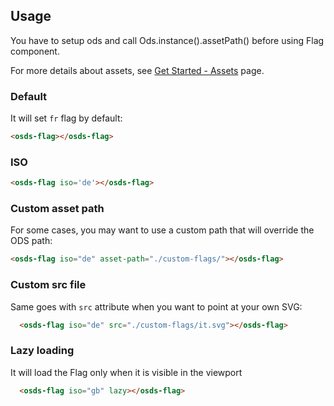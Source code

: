 
<GenericStyle />

## Usage

You have to setup ods and call Ods.instance().assetPath() before using Flag component.

For more details about assets, see [Get Started - Assets](?path=/story/ovhcloud-design-system-get-started--page#assets) page.

### Default
It will set `fr` flag by default:
<div style={{width: '100px'}}>
  <osds-flag></osds-flag>
</div>

```html
<osds-flag></osds-flag>
```

### ISO
<div style={{width: '100px'}}>
  <osds-flag iso='de'></osds-flag>
</div>

```html
<osds-flag iso='de'></osds-flag>
```

### Custom asset path
For some cases, you may want to use a custom path that will override the ODS path:
<div style={{width: '100px'}}>
  <osds-flag iso="de" asset-path="./custom-flags/"></osds-flag>
</div>

```html
<osds-flag iso="de" asset-path="./custom-flags/"></osds-flag>
```

### Custom src file
Same goes with `src` attribute when you want to point at your own SVG:
<div style={{width: '100px'}}>
  <osds-flag iso="de" src="./custom-flags/it.svg"></osds-flag>
</div>

```html
  <osds-flag iso="de" src="./custom-flags/it.svg"></osds-flag>
```

### Lazy loading
It will load the Flag only when it is visible in the viewport
<div style={{width: '100px'}}>
  <osds-flag iso="gb" lazy></osds-flag>
</div>

```html
  <osds-flag iso="gb" lazy></osds-flag>
```
